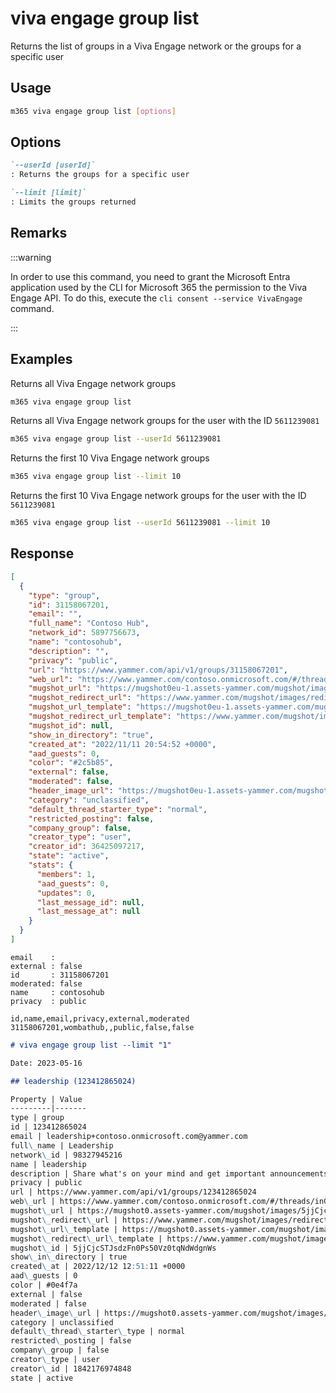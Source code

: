
# viva engage group list

Returns the list of groups in a Viva Engage network or the groups for a specific user

## Usage

```sh
m365 viva engage group list [options]
```

## Options

```md definition-list
`--userId [userId]`
: Returns the groups for a specific user

`--limit [limit]`
: Limits the groups returned
```

<Global />

## Remarks

:::warning

In order to use this command, you need to grant the Microsoft Entra application used by the CLI for Microsoft 365 the permission to the Viva Engage API. To do this, execute the `cli consent --service VivaEngage` command.

:::

## Examples

Returns all Viva Engage network groups

```sh
m365 viva engage group list
```

Returns all Viva Engage network groups for the user with the ID `5611239081`

```sh
m365 viva engage group list --userId 5611239081
```

Returns the first 10 Viva Engage network groups

```sh
m365 viva engage group list --limit 10
```

Returns the first 10 Viva Engage network groups for the user with the ID `5611239081`

```sh
m365 viva engage group list --userId 5611239081 --limit 10
```

## Response

<Tabs>
  <TabItem value="JSON">

  ```json
  [
    {
      "type": "group",
      "id": 31158067201,
      "email": "",
      "full_name": "Contoso Hub",
      "network_id": 5897756673,
      "name": "contosohub",
      "description": "",
      "privacy": "public",
      "url": "https://www.yammer.com/api/v1/groups/31158067201",
      "web_url": "https://www.yammer.com/contoso.onmicrosoft.com/#/threads/inGroup?type=in_group&feedId=31158067201",
      "mugshot_url": "https://mugshot0eu-1.assets-yammer.com/mugshot/images/group_profile.png?P1=1668205176&P2=104&P3=1&P4=l98Wk4FkhCqVX1J8bQ_8yZDbK4cfU1lQGgkK0Ak1k2g-tfLV9_ecm6k7FyFApCq3Xnzl7NPKpGLWT2IVD-Ft5q3VSCwzv5c0A1l-SFC5MrfN25BIsR9ux8K-LlYbFUF3yeh-vFk_IxwE-AI2xEVCuq0aoINzHiIW4Gi5IxC6mDDni72sE2LuM3X4LooEowEYrzfz5d-m9hMveU1E8KPPEmq3WTejhJ_Bc3zY3XA3n4jEPDnZ09uPUyVCBpa84Ysh-GGSkFWsPBAldAQAbbzcjip_SzrfKz868BolCLlbM3DwRQfyDH9Of9IYEZpu1U85hBuNoolF68rKPVL6-bxl2w&size=48x48",
      "mugshot_redirect_url": "https://www.yammer.com/mugshot/images/redirect/48x48/group_profile.png",
      "mugshot_url_template": "https://mugshot0eu-1.assets-yammer.com/mugshot/images/group_profile.png?P1=1668205176&P2=104&P3=1&P4=l98Wk4FkhCqVX1J8bQ_8yZDbK4cfU1lQGgkK0Ak1k2g-tfLV9_ecm6k7FyFApCq3Xnzl7NPKpGLWT2IVD-Ft5q3VSCwzv5c0A1l-SFC5MrfN25BIsR9ux8K-LlYbFUF3yeh-vFk_IxwE-AI2xEVCuq0aoINzHiIW4Gi5IxC6mDDni72sE2LuM3X4LooEowEYrzfz5d-m9hMveU1E8KPPEmq3WTejhJ_Bc3zY3XA3n4jEPDnZ09uPUyVCBpa84Ysh-GGSkFWsPBAldAQAbbzcjip_SzrfKz868BolCLlbM3DwRQfyDH9Of9IYEZpu1U85hBuNoolF68rKPVL6-bxl2w&size={width}x{height}",
      "mugshot_redirect_url_template": "https://www.yammer.com/mugshot/images/redirect/{width}x{height}/group_profile.png",
      "mugshot_id": null,
      "show_in_directory": "true",
      "created_at": "2022/11/11 20:54:52 +0000",
      "aad_guests": 0,
      "color": "#2c5b85",
      "external": false,
      "moderated": false,
      "header_image_url": "https://mugshot0eu-1.assets-yammer.com/mugshot/images/group-header-coffee.png?P1=1668204451&P2=104&P3=1&P4=hPZP6QJbY1Oj4KQZAodyMQyvjUahlwoqSCMqioVYvDoB-9Fx3qEB3ZTM7I_TF-mceKqGVDtasUIH8ZDYEfjTg9zgWWDpmkREJySioTZ0WcPtHIUkh2GUWJOfr-5aX9QhdpE1Fpp94mltGCtBc_nqlEbgIAYCJtBKgLAgUFZ4L2WSkQNn5Y_JLp5cM9Gnf7Z3MmHniN0Na1oemDhZ1vOsGCtaU09WPB5oNoSUMfwqYSKjF5IqXdd55Y3F2NZuuyTHoZS65BFZR9OJaICXJs6Q2dNExLqMvGQ76_aZsgli-BG67MVwfDsmqpxsjZZOBIZGQOEKc4D_bx8iQUHZD7p2xA",
      "category": "unclassified",
      "default_thread_starter_type": "normal",
      "restricted_posting": false,
      "company_group": false,
      "creator_type": "user",
      "creator_id": 36425097217,
      "state": "active",
      "stats": {
        "members": 1,
        "aad_guests": 0,
        "updates": 0,
        "last_message_id": null,
        "last_message_at": null
      }
    }
  ]
  ```

  </TabItem>
  <TabItem value="Text">

  ```text
  email    :
  external : false
  id       : 31158067201
  moderated: false
  name     : contosohub
  privacy  : public
  ```

  </TabItem>
  <TabItem value="CSV">

  ```csv
  id,name,email,privacy,external,moderated
  31158067201,wombathub,,public,false,false
  ```

  </TabItem>
  <TabItem value="Markdown">

  ```md
  # viva engage group list --limit "1"

  Date: 2023-05-16

  ## leadership (123412865024)

  Property | Value
  ---------|-------
  type | group
  id | 123412865024
  email | leadership+contoso.onmicrosoft.com@yammer.com
  full\_name | Leadership
  network\_id | 98327945216
  name | leadership
  description | Share what's on your mind and get important announcements from Patti and the rest of the Leadership Team.
  privacy | public
  url | https://www.yammer.com/api/v1/groups/123412865024
  web\_url | https://www.yammer.com/contoso.onmicrosoft.com/#/threads/inGroup?type=in\_group&feedId=123412865024
  mugshot\_url | https://mugshot0.assets-yammer.com/mugshot/images/5jjCjcSTJsdzFn0Ps50Vz0tqNdWdgnWs?P1=1684267104&P2=104&P3=1&P4=igdO9ZCQbSd5YS7tzwuIFj9CmMPsPWWpAjsk0xGDGrciD-3XKKsHbYx-e6H22yZ6OqLc3zt\_5ZOWefd8l537cWNUOPzeDg2lz\_fNxx1bowFMIdz6mRCHcCwygEwtKI0HxX5eHd4cdJBg54c4R6VN1\_Oex7Ug9Are6hVux4DsLg7eoNMMYvvcjXUp2zcT7o6bXYcZM2WBf\_r1IC24Sb-PLaSfAtKJZsswBBTkmz\_B7O5PZFcY4TQJvd5XzwEL17aqWm1hV1MCUSEd3Ms7Clc7KwxA0Hhv1rWYF064siAHEDiVlKZrE1yN7j-gCt0K1\_xUHWc54TrUIjFxnrwMDGZvzw&size=48x48
  mugshot\_redirect\_url | https://www.yammer.com/mugshot/images/redirect/48x48/5jjCjcSTJsdzFn0Ps50Vz0tqNdWdgnWs
  mugshot\_url\_template | https://mugshot0.assets-yammer.com/mugshot/images/5jjCjcSTJsdzFn0Ps50Vz0tqNdWdgnWs?P1=1684267104&P2=104&P3=1&P4=igdO9ZCQbSd5YS7tzwuIFj9CmMPsPWWpAjsk0xGDGrciD-3XKKsHbYx-e6H22yZ6OqLc3zt\_5ZOWefd8l537cWNUOPzeDg2lz\_fNxx1bowFMIdz6mRCHcCwygEwtKI0HxX5eHd4cdJBg54c4R6VN1\_Oex7Ug9Are6hVux4DsLg7eoNMMYvvcjXUp2zcT7o6bXYcZM2WBf\_r1IC24Sb-PLaSfAtKJZsswBBTkmz\_B7O5PZFcY4TQJvd5XzwEL17aqWm1hV1MCUSEd3Ms7Clc7KwxA0Hhv1rWYF064siAHEDiVlKZrE1yN7j-gCt0K1\_xUHWc54TrUIjFxnrwMDGZvzw&size={width}x{height}
  mugshot\_redirect\_url\_template | https://www.yammer.com/mugshot/images/redirect/{width}x{height}/5jjCjcSTJsdzFn0Ps50Vz0tqNdWdgnWs
  mugshot\_id | 5jjCjcSTJsdzFn0Ps50Vz0tqNdWdgnWs
  show\_in\_directory | true
  created\_at | 2022/12/12 12:51:11 +0000
  aad\_guests | 0
  color | #0e4f7a
  external | false
  moderated | false
  header\_image\_url | https://mugshot0.assets-yammer.com/mugshot/images/group-header-megaphone.png?P1=1684266783&P2=104&P3=1&P4=FObDxfvTV7O201-7u4v-u4Y25mAZNrpD9QhUqSXbUyC8UaqvGJH7mT5yPtx0Qls\_QUkM3606i0F2GnkQHOwC1tVW8Vse0yNZHWDTyqA\_wSRX\_fn6cP47uoC4wvSsGAmWeb6epr-hJpDW\_qn-1CHQF7cen2Ti9Ap-XncmOiu2Tfd2DTuGyuHKivI6cxGGbIQ5ERU1NgiVEXqKClOMb9qPUBu4dqPc1gfaFDaA1umUslwTG3DRfAIVviECiG1eHI5cjkTX5qifscUXCmEOQU5lLih9J409qVUOPa0vs1clNspm6XtkVaAfC8FB2gaBmEqbVtFBVbAwyoUJhu2KM0Vp7w
  category | unclassified
  default\_thread\_starter\_type | normal
  restricted\_posting | false
  company\_group | false
  creator\_type | user
  creator\_id | 1842176974848
  state | active
  ```

  </TabItem>
</Tabs>


